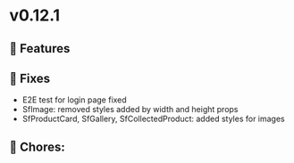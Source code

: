 
<Meta title="Releases/v0.12.x - Latest/v0.12.1/Change log" />

# v0.12.1

## 🚀 Features


## 🐛 Fixes

- E2E test for login page fixed
- SfImage: removed styles added by width and height props
- SfProductCard, SfGallery, SfCollectedProduct: added styles for images

## 🧹 Chores:

